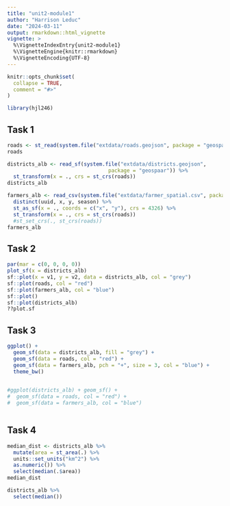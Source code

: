 ```yaml
---
title: "unit2-module1"
author: "Harrison Leduc"
date: "2024-03-11"
output: rmarkdown::html_vignette
vignette: >
  %\VignetteIndexEntry{unit2-module1}
  %\VignetteEngine{knitr::rmarkdown}
  %\VignetteEncoding{UTF-8}
---
```


```r
knitr::opts_chunk$set(
  collapse = TRUE,
  comment = "#>"
)
```

```r
library(hjl246)
```

## Task 1

```r
roads <- st_read(system.file("extdata/roads.geojson", package = "geospaar"))
roads

districts_alb <- read_sf(system.file("extdata/districts.geojson", 
                                 package = "geospaar")) %>% 
  st_transform(x = ., crs = st_crs(roads))
districts_alb

farmers_alb <- read_csv(system.file("extdata/farmer_spatial.csv", package = "geospaar")) %>% 
  distinct(uuid, x, y, season) %>% 
  st_as_sf(x = ., coords = c("x", "y"), crs = 4326) %>%
  st_transform(x = ., crs = st_crs(roads))
  #st_set_crs(., st_crs(roads))
farmers_alb

```

## Task 2

```r
par(mar = c(0, 0, 0, 0))
plot_sf(x = districts_alb)
sf::plot(x = v1, y = v2, data = districts_alb, col = "grey")
sf::plot(roads, col = "red")
sf::plot(farmers_alb, col = "blue")
sf::plot()
sf::plot(districts_alb)
??plot.sf

```

## Task 3

```r
ggplot() +
  geom_sf(data = districts_alb, fill = "grey") +
  geom_sf(data = roads, col = "red") +
  geom_sf(data = farmers_alb, pch = "+", size = 3, col = "blue") +
  theme_bw()

  
#ggplot(districts_alb) + geom_sf() +
#  geom_sf(data = roads, col = "red") + 
#  geom_sf(data = farmers_alb, col = "blue")
```


```r


```

## Task 4

```r
median_dist <- districts_alb %>% 
  mutate(area = st_area(.) %>% 
  units::set_units("km^2") %>%
  as.numeric()) %>% 
  select(median(.$area))
median_dist

districts_alb %>% 
  select(median())
```

```r


```
